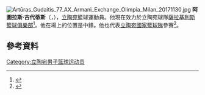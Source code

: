 [[File:Artūras_Gudaitis_77_AX_Armani_Exchange_Olimpia_Milan_20171130.jpg|thumb]]
'''阿圖拉斯·古代蒂斯'''（{{lang-lt|'''Artūras Gudaitis'''}}，{{bd|1993年|6月19日}}），[[立陶宛|立陶宛]]籃球運動員。他現在效力於立陶宛球隊[[薩拉基利斯籃球俱樂部|薩拉基利斯籃球俱樂部]]<ref>{{cite web|last1=Langvinis|first1=Tomas|title=„Žalgirio“ puolėjui Artūrui Gudaičiui – 11-os NBA klubų dėmesys|url=http://www.15min.lt/sportas/naujiena/krepsinis/zalgirio-puolejui-arturui-gudaiciui-11-os-nba-klubu-demesys-23-504170|website=15min.lt|accessdate=19 May 2015|archive-date=2015-05-23|archive-url=https://web.archive.org/web/20150523090031/http://www.15min.lt/sportas/naujiena/krepsinis/zalgirio-puolejui-arturui-gudaiciui-11-os-nba-klubu-demesys-23-504170|dead-url=no}}</ref>。他在場上的位置是中鋒。他也代表[[立陶宛國家籃球隊|立陶宛國家籃球隊]]參賽<ref>{{cite web|title=Paviešintas Lietuvos rinktinės kandidatų sąrašas|url=http://www.delfi.lt/sportas/krepsinis/paviesintas-lietuvos-rinktines-kandidatu-sarasas.d?id=67883256|website=Delfi.lt|accessdate=5 May 2015|archive-date=2015-06-14|archive-url=https://web.archive.org/web/20150614015356/http://www.delfi.lt/sportas/krepsinis/paviesintas-lietuvos-rinktines-kandidatu-sarasas.d?id=67883256|dead-url=no}}</ref>。

==參考資料==
{{Reflist}}

{{2015 NBA Draft}}

{{Authority control}}
{{DEFAULTSORT:Gudaitis, Artūras}}
[[Category:立陶宛男子篮球运动员|Category:立陶宛男子篮球运动员]]